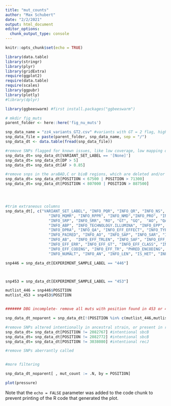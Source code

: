 ```yaml
---
title: "mut_counts"
author: "Max Schubert"
date: "2/2/2021"
output: html_document
editor_options: 
  chunk_output_type: console
---
```


```r

knitr::opts_chunk$set(echo = TRUE)

library(data.table)
library(stringr)
library(plyr)
library(gridExtra)
require(ggplot2)
require(data.table)
require(scales)
library(ggpubr)
library(plotly)
#library(dplyr)

library(ggbeeswarm) #first install.packages("ggbeeswarm")

# mkdir fig_muts
parent_folder <- here::here('fig_nu_muts')
```


```r
snp_data_name = "zz4_variants_GT2.csv" #variants with GT = 2 flag, high confidence
snp_data_file = paste(parent_folder, snp_data_name, sep = "/")
snp_data_dt <- data.table(fread(snp_data_file))

#remove SNPs flagged for known issues, like low coverage, low mapping quality, or nonunique alignments
snp_data_dt= snp_data_dt[VARIANT_SET_LABEL == '[None]']
snp_data_dt= snp_data_dt[DP > 5]
snp_data_dt= snp_data_dt[AF > 0.85]

#remove snps in the araBAD,C or bioB regions, which are deleted and/or plasmid-borne, causing artifacts
snp_data_dt= snp_data_dt[POSITION < 67500 | POSITION > 71300]
snp_data_dt= snp_data_dt[POSITION < 807000 | POSITION > 887500]




#trim extraneous columns
snp_data_dt[, c("VARIANT_SET_LABEL", "INFO_PQR", "INFO_QR", "INFO_NS", "INFO_ODDS",  "UID", "INFO_EPPR", "INFO_LOF", "INFO_DPB", "INFO_GTI", "IS_SV",
                   "INFO_MQMR", "INFO_RPPR", "INFO_NMD","INFO_PRO", "INFO_RO", "INFO_SRF",
                   "INFO_SRP", "INFO_SRR", "RO", "GT", "GQ",  "AO", "QA", "GL",  "QR", "INFO_MQM",
                   "INFO_ABP", "INFO_TECHNOLOGY.ILLUMINA", "INFO_EPP", "INFO_PQA", "INFO_RUN",
                   "INFO_DPRA", "INFO_QA", "INFO_EFF_EFFECT", "INFO_TYPE", "INFO_PAO", "INFO_CIGAR",
                   "INFO_PAIRED", "INFO_AO", "INFO_SAP", "INFO_SAR", "INFO_RPR", "INFO_RPP", "INFO_AC",
                   "INFO_AB",  "INFO_EFF_TRLEN", "INFO_SAF", "INFO_EFF_AA", "INFO_RPL",  "INFO_EFF_WARN",
                   "INFO_EFF_ERR", "INFO_EFF_GT", "INFO_EFF_CLASS", "INFO_MEANALT", "INFO_EFF_RANK",
                   "INFO_EFF_CODING", "INFO_EFF_TR", "PHRED_ENCODING", "CHROMOSOME", "INFO_DP",
                   "INFO_NUMALT", "INFO_AN", "INFO_LEN", "IS_HET", "INFO_EFF_BIOTYPE") := NULL]


```

```r
snp446 = snp_data_dt[EXPERIMENT_SAMPLE_LABEL == "446"]



snp453 = snp_data_dt[EXPERIMENT_SAMPLE_LABEL == "453"]

mutlist_446 = snp446$POSITION
mutlist_453 = snp453$POSITION


####### DBG incomplete- remove all muts with position found in 453 or 446

snp_data_dt_noparent = snp_data_dt[!(POSITION %in% c(mutlist_446,mutlist_453))]

```


```r
#remove SNPs altered intentionally in ancestral strain, or present in retron donors
snp_data_dt= snp_data_dt[POSITION != 2082767] #intentional sbcB
snp_data_dt= snp_data_dt[POSITION != 2082772] #intentional sbcB
snp_data_dt= snp_data_dt[POSITION != 3038080] #intentional recJ

#remove SNPs aberrantly called 


#more filtering

```

```r


snp_data_dt_noparent[ , mut_count := .N, by = POSITION]

```



```r
plot(pressure)
```

Note that the `echo = FALSE` parameter was added to the code chunk to prevent printing of the R code that generated the plot.
